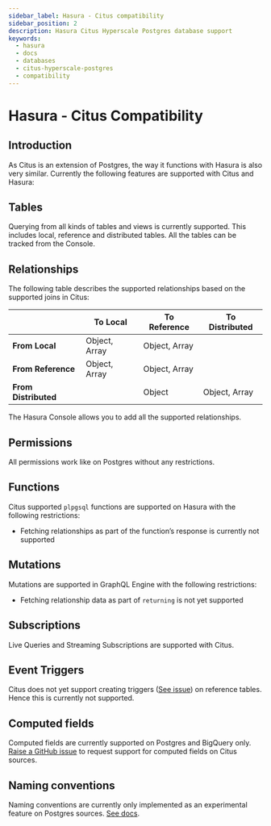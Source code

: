```yaml
---
sidebar_label: Hasura - Citus compatibility
sidebar_position: 2
description: Hasura Citus Hyperscale Postgres database support
keywords:
  - hasura
  - docs
  - databases
  - citus-hyperscale-postgres
  - compatibility
---
```


# Hasura - Citus Compatibility

## Introduction

As Citus is an extension of Postgres, the way it functions with Hasura
is also very similar. Currently the following features are supported
with Citus and Hasura:

## Tables

Querying from all kinds of tables and views is currently supported. This
includes local, reference and distributed tables. All the tables can be
tracked from the Console.

## Relationships

The following table describes the supported relationships based on the
supported joins in Citus:

|                      | To Local      | To Reference  | To Distributed |
| -------------------- | ------------- | ------------- | -------------- |
| **From Local**       | Object, Array | Object, Array |                |
| **From Reference**   | Object, Array | Object, Array |                |
| **From Distributed** |               | Object        | Object, Array  |

The Hasura Console allows you to add all the supported relationships.

## Permissions

All permissions work like on Postgres without any restrictions.

## Functions

Citus supported `plpgsql` functions are supported on Hasura with the
following restrictions:

- Fetching relationships as part of the function’s response is
  currently not supported

## Mutations

Mutations are supported in GraphQL Engine with the following
restrictions:

- Fetching relationship data as part of `returning` is not yet
  supported

## Subscriptions

Live Queries and Streaming Subscriptions are supported with Citus.

## Event Triggers

Citus does not yet support creating triggers ([See issue](https://github.com/citusdata/citus/issues/4425)) on reference
tables. Hence this is currently not supported.

## Computed fields

Computed fields are currently supported on Postgres and BigQuery only. [Raise a GitHub issue](https://github.com/hasura/graphql-engine/issues/new?assignees=&labels=k%2Fenhancement&template=02_feature_request.md) to request support for computed fields on Citus sources.

## Naming conventions

Naming conventions are currently only implemented as an experimental feature on Postgres sources.
[See docs](/schema/postgres/naming-convention.mdx).
